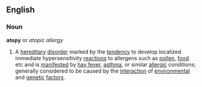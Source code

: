 ==English==
===Noun===
'''atopy''' or ''atopic allergy''
#A [[hereditary]] [[disorder]] marked by the [[tendency]] to develop localized immediate hypersensitivity [[reaction]]s to allergens such as [[pollen]], [[food]] etc and is [[manifest]]ed by [[hay fever]], [[asthma]], or similar [[allergic]] conditions; generally considered to be caused by the [[interaction]] of [[environmental]] and [[genetic]] [[factors]].